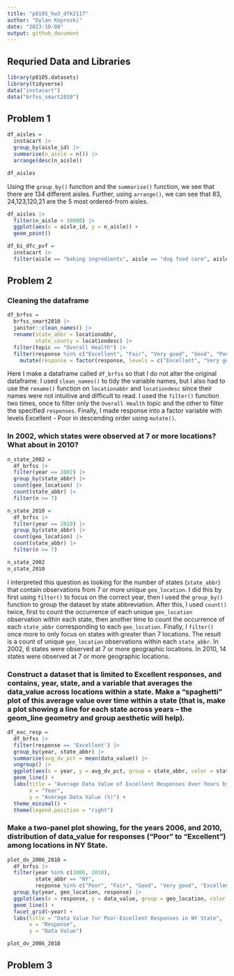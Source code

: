 ```yaml
---
title: "p8105_hw3_dfk2117"
author: "Dylan Koproski"
date: "2023-10-08"
output: github_document
---
```

## Requried Data and Libraries
```r
library(p8105.datasets)
library(tidyverse)
data("instacart")
data("brfss_smart2010")
```

## Problem 1

```r

df_aisles = 
  instacart |> 
  group_by(aisle_id) |> 
  summarise(n_aisle = n()) |> 
  arrange(desc(n_aisle))

df_aisles
```

Using the `group_by()` function and the `summarise()` function, we see that there are 134 different aisles. Further, using `arrange()`, we can see that 83, 24,123,120,21 are the 5 most ordered-from aisles.

```r
df_aisles |> 
  filter(n_aisle > 10000) |> 
  ggplot(aes(x = aisle_id, y = n_aisle)) +
  geom_point()

```


```r
df_bi_dfc_pvf = 
  instacart |> 
  filter(aisle == "baking ingredients", aisle == "dog food care", aisle == "packaged_vegetable_fruits")
```


## Problem 2

### Cleaning the dataframe

```r
df_brfss =
  brfss_smart2010 |> 
  janitor::clean_names() |> 
  rename(state_abbr = locationabbr,
         state_county = locationdesc) |> 
  filter(topic == "Overall Health") |> 
  filter(response %in% c("Excellent", "Fair", "Very good", "Good", "Poor")) |> 
    mutate(response = factor(response, levels = c("Excellent", "Very good", "Good", "Fair", "Poor"), ordered = TRUE))
```

Here I make a dataframe called `df_brfss` so that I do not alter the original dataframe. I used `clean_names()` to tidy the variable names, but I also had to use the `rename()` function on `locationabbr` and `locationdesc` since their names were not intuitive and difficult to read. I used the `filter()` function two times, once to filter only the `Overall Health` topic and the other to filter the specified `responses`. Finally, I made response into a factor variable with levels Excellent - Poor in descending order using `mutate()`.

### In 2002, which states were observed at 7 or more locations? What about in 2010?

```r
n_state_2002 =
  df_brfss |> 
  filter(year == 2002) |> 
  group_by(state_abbr) |> 
  count(geo_location) |> 
  count(state_abbr) |> 
  filter(n >= 7)

n_state_2010 =
  df_brfss |> 
  filter(year == 2010) |> 
  group_by(state_abbr) |> 
  count(geo_location) |> 
  count(state_abbr) |> 
  filter(n >= 7)

n_state_2002
n_state_2010
```
I interpreted this question as looking for the number of states (`state_abbr`) that contain observations from 7 or more unique `geo_location`. I did this by first using `filter()` to focus on the correct year, then I used the `group_by()` function to group the dataset by state abbreviation. After this, I used `count()` twice, first to count the occurrence of each unique `geo_location` observation within each state, then another time to count the occurrence of each `state_abbr` corresponding to each `geo_location`. Finally, I `filter()` once more to only focus on states with greater than 7 locations. The result is a count of unique `geo_location` observations within each `state_abbr`. In 2002, 6 states were observed at 7 or more geographic locations. In 2010, 14 states were observed at 7 or more geographic locations.

### Construct a dataset that is limited to Excellent responses, and contains, year, state, and a variable that averages the data_value across locations within a state. Make a “spaghetti” plot of this average value over time within a state (that is, make a plot showing a line for each state across years – the geom_line geometry and group aesthetic will help).

```r
df_exc_resp = 
  df_brfss |> 
  filter(response == 'Excellent') |> 
  group_by(year, state_abbr) |> 
  summarise(avg_dv_pct = mean(data_value)) |> 
  ungroup() |> 
  ggplot(aes(x = year, y = avg_dv_pct, group = state_abbr, color = state_abbr)) +
  geom_line() +
  labs(title = "Average Data Value of Excellent Responses Over Years by State",
       x = "Year",
       y = "Average Data Value (%)") +
  theme_minimal() +
  theme(legend.position = "right")

```

### Make a two-panel plot showing, for the years 2006, and 2010, distribution of data_value for responses (“Poor” to “Excellent”) among locations in NY State.

```r
plot_dv_2006_2010 =
  df_brfss |> 
  filter(year %in% c(2006, 2010), 
         state_abbr == "NY", 
         response %in% c("Poor", "Fair", "Good", "Very good", "Excellent")) |> 
  group_by(year, geo_location, response) |> 
  ggplot(aes(x = response, y = data_value, group = geo_location, color = geo_location)) +
  geom_line() +
  facet_grid(~year) +
  labs(title = "Data Value for Poor-Excellent Responses in NY State",
       x = "Response",
       y = "Data Value")

plot_dv_2006_2010
```


## Problem 3

```r

```


